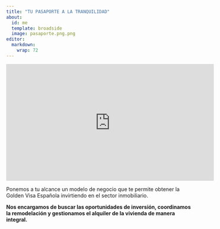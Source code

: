 ```yaml
---
title: "TU PASAPORTE A LA TRANQUILIDAD"
about:
  id: me
  template: broadside
  image: pasaporte.png.png
editor: 
  markdown: 
    wrap: 72
---
```


<iframe width="560" height="315" src="https://www.youtube.com/embed/jbEO1ajmAWc?si=ksL3vkzA_BIeveF7" title="YouTube video player" frameborder="0" allow="accelerometer; autoplay; clipboard-write; encrypted-media; gyroscope; picture-in-picture; web-share" allowfullscreen>

</iframe>

Ponemos a tu alcance un modelo de negocio que te permite obtener la
Golden Visa Española invirtiendo en el sector inmobiliario.

**Nos encargamos de buscar las oportunidades de inversión, coordinamos
la remodelación y gestionamos el alquiler de la vivienda de manera
integral.**
